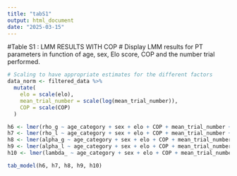 ---
title: "tabS1"
output: html_document
date: "2025-03-15"
---

#Table S1 : LMM RESULTS WITH COP
# Display LMM results for PT parameters in function of age, sex, Elo score, COP and the number trial performed.

```{r}

# Scaling to have appropriate estimates for the different factors
data_norm <- filtered_data %>%
  mutate(
    elo = scale(elo),
    mean_trial_number = scale(log(mean_trial_number)),
    COP = scale(COP)
  )

h6 <- lmer(rho_g ~ age_category + sex + elo + COP + mean_trial_number + (1|monkey), data = data_norm)
h7 <- lmer(rho_l ~ age_category + sex + elo + COP + mean_trial_number + (1|monkey), data = data_norm)
h8 <- lmer(alpha_g ~ age_category + sex + elo + COP + mean_trial_number + (1|monkey), data = data_norm)
h9 <- lmer(alpha_l ~ age_category + sex + elo + COP + mean_trial_number + (1|monkey), data = data_norm)
h10 <- lmer(lambda_ ~ age_category + sex + elo + COP + mean_trial_number + (1|monkey), data = data_norm)

tab_model(h6, h7, h8, h9, h10)
```

